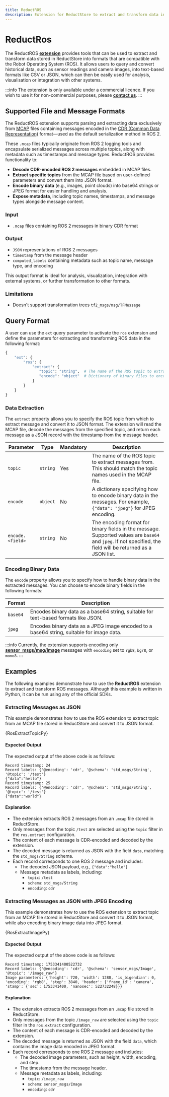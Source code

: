 ```yaml
---
title: ReductROS
description: Extension for ReductStore to extract and transform data in ROS formats.
---
```


<head>
    <link
        rel="canonical"
        href="https://www.reduct.store/docs/extensions/official/ros-ext"
    />
</head>

# ReductRos

The ReductROS [**extension**](../../glossary#extension) provides tools that can be used to extract and transform data stored in ReductStore into formats that are compatible with the Robot Operating System (ROS).
It allows users to query and convert historical data, such as sensor readings and camera images, into text-based formats like CSV or JSON, which can then be easily used for analysis, visualisation or integration with other systems.

:::info
The extension is only available under a commercial licence. If you wish to use it for non-commercial purposes, please [**contact us**](/contact).
:::

## Supported File and Message Formats

The ReductROS extension supports parsing and extracting data exclusively from [MCAP](https://mcap.dev/) files containing messages encoded in the [CDR (Common Data Representation)](https://design.ros2.org/articles/serialization.html) format—used as the default serialization method in ROS 2.

These `.mcap` files typically originate from ROS 2 logging tools and encapsulate serialized messages across multiple topics, along with metadata such as timestamps and message types. ReductROS provides functionality to:

- **Decode CDR-encoded ROS 2 messages** embedded in MCAP files.
- **Extract specific topics** from the MCAP file based on user-defined parameters and convert them into JSON format.
- **Encode binary data** (e.g., images, point clouds) into base64 strings or JPEG format for easier handling and analysis.
- **Expose metadata**, including topic names, timestamps, and message types alongside message content.

### Input

- `.mcap` files containing ROS 2 messages in binary CDR format

### Output

- `JSON` representations of ROS 2 messages
- `timestamp` from the message header
- `computed_labels` containing metadata such as topic name, message type, and encoding

This output format is ideal for analysis, visualization, integration with external systems, or further transformation to other formats.

### Limitations

- Doesn't support transformation trees `tf2_msgs/msg/TFMessage`

## Query Format

A user can use the `ext` query parameter to activate the `ros` extension and define the parameters for extracting and transforming ROS data in the following format:

```python
{
    "ext": {
        "ros": {
            "extract": {
               "topic": "string",  # The name of the ROS topic to extract messages from
               "encode": "object"  # Dictionary of binary files to encode, e.g., {"data": "jpeg"} for JPEG encoding
            }
        }
    }
}
```

### Data Extraction

The `extract` property allows you to specify the ROS topic from which to extract message and convert it to JSON format.
The extension will read the MCAP file, decode the messages from the specified topic, and return each message as a JSON record with
the timestamp from the message header.

| Parameter        | Type     | Mandatory | Description                                                                                                                                                  |
|------------------|----------|-----------|--------------------------------------------------------------------------------------------------------------------------------------------------------------|
| `topic`          | `string` | Yes       | The name of the ROS topic to extract messages from. This should match the topic names used in the MCAP file.                                                 |
| `encode`         | `object` | No        | A dictionary specifying how to encode binary data in the messages. For example, `{"data": "jpeg"}` for JPEG encoding.                                        |
| `encode.<field>` | `string` | No        | The encoding format for binary fields in the message. Supported values are `base64` and `jpeg`. If not specified, the field will be returned as a JSON list. |

### Encoding Binary Data

The `encode` property allows you to specify how to handle binary data in the extracted messages.
You can choose to encode binary fields in the following formats:

| Format   | Description                                                                              |
|----------|------------------------------------------------------------------------------------------|
| `base64` | Encodes binary data as a base64 string, suitable for text-based formats like JSON.       |
| `jpeg`   | Encodes binary data as a JPEG image encoded to a base64 string, suitable for image data. |


:::info
Currently, the extension supports encoding only **[sensor_msgs/msg/Image](http://docs.ros.org/en/noetic/api/sensor_msgs/html/msg/Image.html)** messages with `encoding` set to `rgb8`, `bgr8`, or `mono8`.
:::

## Examples

The following examples demonstrate how to use the **ReductROS** extension to extract and transform ROS messages.
Although this example is written in Python, it can be run using any of the official SDKs.


### Extracting Messages as JSON

This example demonstrates how to use the ROS extension to extract topic from an MCAP file stored in ReductStore and
convert it to JSON format.


<Tabs>
    <TabItem value="Python">
        <CodeBlock language="python">{RosExtractTopicPy}</CodeBlock>
    </TabItem>
</Tabs>

#### Expected Output

The expected output of the above code is as follows:

```
Record timestamp: 24
Record labels: {'@encoding': 'cdr', '@schema': 'std_msgs/String', '@topic': '/test'}
{"data":"hello"}
Record timestamp: 25
Record labels: {'@encoding': 'cdr', '@schema': 'std_msgs/String', '@topic': '/test'}
{"data":"world"}
```

#### Explanation

- The extension extracts ROS 2 messages from an `.mcap` file stored in ReductStore.
- Only messages from the topic `/test` are selected using the `topic` filter in the `ros.extract` configuration.
- The content of each message is CDR-encoded and decoded by the extension.
- The decoded message is returned as JSON with the field `data`, matching the `std_msgs/String` schema.
- Each record corresponds to one ROS 2 message and includes:
    - The decoded JSON payload, e.g., `{"data":"hello"}`
    - Message metadata as labels, including:
        - `topic`: `/test`
        - `schema`: `std_msgs/String`
        - `encoding`: `cdr`


### Extracting Messages as JSON with JPEG Encoding

This example demonstrates how to use the ROS extension to extract topic from an MCAP file stored in ReductStore and
convert it to JSON format, while also encoding binary image data into JPEG format.


<Tabs>
    <TabItem value="Python">
        <CodeBlock language="python">{RosExtractImagePy}</CodeBlock>
    </TabItem>
</Tabs>

#### Expected Output

The expected output of the above code is as follows:

```
Record timestamp: 1753341400522732
Record labels: {'@encoding': 'cdr', '@schema': 'sensor_msgs/Image', '@topic': '/image_raw'}
Image parameters: {'height': 720, 'width': 1280, 'is_bigendian': 0, 'encoding': 'rgb8', 'step': 3840, 'header': {'frame_id': 'camera', 'stamp': {'sec': 1753341400, 'nanosec': 522732248}}}
```

#### Explanation

- The extension extracts ROS 2 messages from an `.mcap` file stored in ReductStore.
- Only messages from the topic `/image_raw` are selected using the `topic` filter in the `ros.extract` configuration.
- The content of each message is CDR-encoded and decoded by the extension.
- The decoded message is returned as JSON with the field `data`, which contains the image data encoded in JPEG format.
- Each record corresponds to one ROS 2 message and includes:
  - The decoded image parameters, such as height, width, encoding, and step.
  - The timestamp from the message header.
  - Message metadata as labels, including:
    - `topic`: `/image_raw`
    - `schema`: `sensor_msgs/Image`
    - `encoding`: `cdr`

